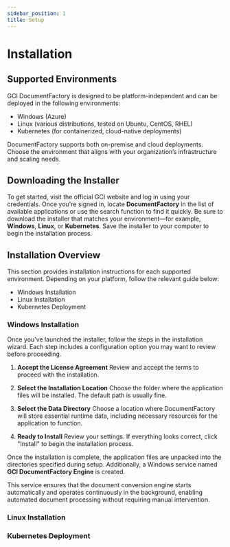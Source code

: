 ```yaml
---
sidebar_position: 1
title: Setup
---
```



# Installation

## Supported Environments

GCI DocumentFactory is designed to be platform-independent and can be deployed in the following environments:

- Windows (Azure)
- Linux (various distributions, tested on Ubuntu, CentOS, RHEL)
- Kubernetes (for containerized, cloud-native deployments)

DocumentFactory supports both on-premise and cloud deployments. Choose the environment that aligns with your
organization’s infrastructure and scaling needs.

## Downloading the Installer

To get started, visit the official GCI website and log in using your credentials. Once you're signed in, locate
**DocumentFactory** in the list of available applications or use the search function to find it quickly.
Be sure to download the installer that matches your environment—for example, **Windows**, **Linux**, or **Kubernetes**.
Save the installer to your computer to begin the installation process.

## Installation Overview
This section provides installation instructions for each supported environment. Depending on your platform, follow the relevant guide below:

- <Link to="#Windows Installation">Windows Installation</Link>
- <Link to="#Linux Installation">Linux Installation</Link>
- <Link to="#Kubernetes Deployment">Kubernetes Deployment</Link>

### Windows Installation
Once you've launched the installer, follow the steps in the installation wizard.
Each step includes a configuration option you may want to review before proceeding.

1. **Accept the License Agreement**
Review and accept the terms to proceed with the installation.

<DocImage
    src="setup/install_win_license.png"
    alt="Installation License Agreement"
    maxWidth="600px"/>

2. **Select the Installation Location**
Choose the folder where the application files will be installed. The default path is usually fine.

<DocImage
    src="setup/install_win_dest_location.png"
    alt="Installation Destination Location"
    maxWidth="600px"/>

3. **Select the Data Directory**
Choose a location where DocumentFactory will store essential runtime data, including necessary resources for the application to function.

<DocImage
    src="setup/install_win_data_location.png"
    alt="Installation Data Location"
    maxWidth="600px"/>

4. **Ready to Install**
Review your settings. If everything looks correct, click "Install" to begin the installation process.

<DocImage
    src="setup/install_win_ready_install.png"
    alt="Installation Install Review"
    maxWidth="600px"/>

Once the installation is complete, the application files are unpacked into the directories specified during setup.
Additionally, a Windows service named **GCI DocumentFactory Engine** is created.

This service ensures that the document conversion engine starts automatically and operates continuously in the background,
enabling automated document processing without requiring manual intervention.

### Linux Installation

### Kubernetes Deployment

